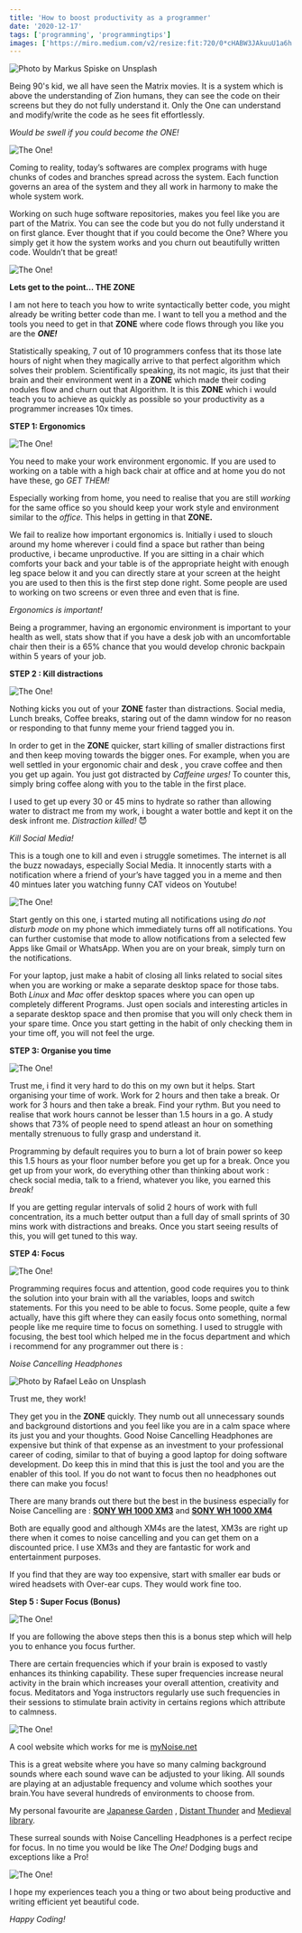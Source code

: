 ```yaml
---
title: 'How to boost productivity as a programmer'
date: '2020-12-17'
tags: ['programming', 'programmingtips']
images: ['https://miro.medium.com/v2/resize:fit:720/0*cHABW3JAkuuU1a6h']
---
```


![Photo by [Markus Spiske](https://unsplash.com/@markusspiske?utm_source=medium&utm_medium=referral) on [Unsplash](https://unsplash.com?utm_source=medium&utm_medium=referral)](https://cdn-images-1.medium.com/max/11520/0*cHABW3JAkuuU1a6h)

Being 90's kid, we all have seen the Matrix movies. It is a system which is above the understanding of Zion humans, they can see the code on their screens but they do not fully understand it. Only the One can understand and modify/write the code as he sees fit effortlessly.

_Would be swell if you could become the ONE!_

![The One!](https://media4.giphy.com/media/v1.Y2lkPTc5MGI3NjExOTZkYmFmODViNzFmYWM0YjM4ZjZmYWY5MTk3M2FkZTdlYjI1MTJlZiZlcD12MV9pbnRlcm5hbF9naWZzX2dpZklkJmN0PWc/QS0KOjNRG0tfG/giphy.gif)

Coming to reality, today’s softwares are complex programs with huge chunks of codes and branches spread across the system. Each function governs an area of the system and they all work in harmony to make the whole system work.

Working on such huge software repositories, makes you feel like you are part of the Matrix. You can see the code but you do not fully understand it on first glance. Ever thought that if you could become the One? Where you simply get it how the system works and you churn out beautifully written code. Wouldn’t that be great!

![The One!](https://i.gifer.com/3oQo.gif)

**Lets get to the point… THE ZONE**

I am not here to teach you how to write syntactically better code, you might already be writing better code than me. I want to tell you a method and the tools you need to get in that **ZONE** where code flows through you like you are the **_ONE!_**

Statistically speaking, 7 out of 10 programmers confess that its those late hours of night when they magically arrive to that perfect algorithm which solves their problem. Scientifically speaking, its not magic, its just that their brain and their environment went in a **ZONE** which made their coding nodules flow and churn out that Algorithm. It is this **ZONE** which i would teach you to achieve as quickly as possible so your productivity as a programmer increases 10x times.

**STEP 1: Ergonomics**

![The One!](https://media0.giphy.com/media/v1.Y2lkPTc5MGI3NjExMWYxYWY4MjkzNGUyMTA4MDEwNjUxOTQxMTg4Y2JhODIzM2FiOGQ3ZiZlcD12MV9pbnRlcm5hbF9naWZzX2dpZklkJmN0PWc/l3vRaWAPakjiEUQow/giphy.gif)

You need to make your work environment ergonomic. If you are used to working on a table with a high back chair at office and at home you do not have these, go _GET THEM!_

Especially working from home, you need to realise that you are still _working_ for the same office so you should keep your work style and environment similar to the _office._ This helps in getting in that **ZONE.**

We fail to realize how important ergonomics is. Initially i used to slouch around my home wherever i could find a space but rather than being productive, i became unproductive. If you are sitting in a chair which comforts your back and your table is of the appropriate height with enough leg space below it and you can directly stare at your screen at the height you are used to then this is the first step done right. Some people are used to working on two screens or even three and even that is fine.

_Ergonomics is important!_

Being a programmer, having an ergonomic environment is important to your health as well, stats show that if you have a desk job with an uncomfortable chair then their is a 65% chance that you would develop chronic backpain within 5 years of your job.

**STEP 2 : Kill distractions**

![The One!](https://media3.giphy.com/media/v1.Y2lkPTc5MGI3NjExZmM3YjI5ZGFhODU3YWFkNzIzMWU3NTJlOWYwNTExYWY5NzlhNTZhYyZlcD12MV9pbnRlcm5hbF9naWZzX2dpZklkJmN0PWc/3oEjIacPJYAJubIDLO/giphy.gif)

Nothing kicks you out of your **ZONE** faster than distractions. Social media, Lunch breaks, Coffee breaks, staring out of the damn window for no reason or responding to that funny meme your friend tagged you in.

In order to get in the **ZONE** quicker, start killing of smaller distractions first and then keep moving towards the bigger ones. For example, when you are well settled in your ergonomic chair and desk , you crave coffee and then you get up again. You just got distracted by _Caffeine urges!_ To counter this, simply bring coffee along with you to the table in the first place.

I used to get up every 30 or 45 mins to hydrate so rather than allowing water to distract me from my work, i bought a water bottle and kept it on the desk infront me. _Distraction killed!_ 😈

_Kill Social Media!_

This is a tough one to kill and even i struggle sometimes. The internet is all the buzz nowadays, especially Social Media. It innocently starts with a notification where a friend of your’s have tagged you in a meme and then 40 mintues later you watching funny CAT videos on Youtube!

![The One!](https://i.gifer.com/Egcp.gif)

Start gently on this one, i started muting all notifications using _do not disturb mode_ on my phone which immediately turns off all notifications. You can further customise that mode to allow notifications from a selected few Apps like Gmail or WhatsApp. When you are on your break, simply turn on the notifications.

For your laptop, just make a habit of closing all links related to social sites when you are working or make a separate desktop space for those tabs. Both _Linux_ and _Mac_ offer desktop spaces where you can open up completely different Programs. Just open socials and interesting articles in a separate desktop space and then promise that you will only check them in your spare time. Once you start getting in the habit of only checking them in your time off, you will not feel the urge.

**STEP 3: Organise you time**

![The One!](https://media3.giphy.com/media/v1.Y2lkPTc5MGI3NjExMGE2Yzk3YzkwMTc1NWQ3N2JmZWI4YzJlNTVlYWNiZThkMDMyMTQ5NSZlcD12MV9pbnRlcm5hbF9naWZzX2dpZklkJmN0PWc/zruQbn0E0eva8/giphy.gif)

Trust me, i find it very hard to do this on my own but it helps. Start organising your time of work. Work for 2 hours and then take a break. Or work for 3 hours and then take a break. Find your rythm. But you need to realise that work hours cannot be lesser than 1.5 hours in a go. A study shows that 73% of people need to spend atleast an hour on something mentally strenuous to fully grasp and understand it.

Programming by default requires you to burn a lot of brain power so keep this 1.5 hours as your floor number before you get up for a break. Once you get up from your work, do everything other than thinking about work : check social media, talk to a friend, whatever you like, you earned this _break!_

If you are getting regular intervals of solid 2 hours of work with full concentration, its a much better output than a full day of small sprints of 30 mins work with distractions and breaks. Once you start seeing results of this, you will get tuned to this way.

**STEP 4: Focus**

![The One!](https://media1.giphy.com/media/v1.Y2lkPTc5MGI3NjExNTE5ZWRlMzJiNzRiZDk3ZDVmYjBiNjJlZjI5ODQ2MDExNmIyOThjNCZlcD12MV9pbnRlcm5hbF9naWZzX2dpZklkJmN0PWc/1xnbtgIOKLqpXFBVjn/giphy.gif)

Programming requires focus and attention, good code requires you to think the solution into your brain with all the variables, loops and switch statements. For this you need to be able to focus. Some people, quite a few actually, have this gift where they can easily focus onto something, normal people like me require time to focus on something. I used to struggle with focusing, the best tool which helped me in the focus department and which i recommend for any programmer out there is :

_Noise Cancelling Headphones_

![Photo by [Rafael Leão](https://unsplash.com/@raflfc?utm_source=medium&utm_medium=referral) on [Unsplash](https://unsplash.com?utm_source=medium&utm_medium=referral)](https://cdn-images-1.medium.com/max/12000/0*MAHxljrP6gfrzjmo)

Trust me, they work!

They get you in the **ZONE** quickly. They numb out all unnecessary sounds and background distortions and you feel like you are in a calm space where its just you and your thoughts. Good Noise Cancelling Headphones are expensive but think of that expense as an investment to your professional career of coding, similar to that of buying a good laptop for doing software development. Do keep this in mind that this is just the tool and you are the enabler of this tool. If you do not want to focus then no headphones out there can make you focus!

There are many brands out there but the best in the business especially for Noise Cancelling are : [**SONY WH 1000 XM3**](https://www.sony.com/pk/electronics/headband-headphones/wh-1000xm3) and [**SONY WH 1000 XM4**](https://www.sony.com/pk/electronics/headband-headphones/wh-1000xm4)

Both are equally good and although XM4s are the latest, XM3s are right up there when it comes to noise cancelling and you can get them on a discounted price. I use XM3s and they are fantastic for work and entertainment purposes.

If you find that they are way too expensive, start with smaller ear buds or wired headsets with Over-ear cups. They would work fine too.

**Step 5 : Super Focus (Bonus)**

![The One!](https://media3.giphy.com/media/v1.Y2lkPTc5MGI3NjExY2MxMzhkZWZiMmQwNWVhMmRlZTExZWMwNjc5ZjRkOTFhYzlkZTAxOCZlcD12MV9pbnRlcm5hbF9naWZzX2dpZklkJmN0PWc/QbumCX9HFFDQA/giphy.gif)

If you are following the above steps then this is a bonus step which will help you to enhance you focus further.

There are certain frequencies which if your brain is exposed to vastly enhances its thinking capability. These super frequencies increase neural activity in the brain which increases your overall attention, creativity and focus. Meditators and Yoga instructors regularly use such frequencies in their sessions to stimulate brain activity in certains regions which attribute to calmness.

![The One!](https://media0.giphy.com/media/v1.Y2lkPTc5MGI3NjExMDhmMDEzZDAwNWMxMzBlMzFhNGIwOTI5YjhjMDI5MTc4OTlmYmMzYyZlcD12MV9pbnRlcm5hbF9naWZzX2dpZklkJmN0PWc/l41lJ8ywG1ncm9FXW/giphy.gif)

A cool website which works for me is [myNoise.net](https://mynoise.net)

This is a great website where you have so many calming background sounds where each sound wave can be adjusted to your liking. All sounds are playing at an adjustable frequency and volume which soothes your brain.You have several hundreds of environments to choose from.

My personal favourite are [Japanese Garden](https://mynoise.net/NoiseMachines/japaneseGardenSoundscapeGenerator.php) , [Distant Thunder](https://mynoise.net/NoiseMachines/thunderNoiseGenerator.php) and [Medieval library](https://mynoise.net/NoiseMachines/customMedievalLibrary.php).

These surreal sounds with Noise Cancelling Headphones is a perfect recipe for focus. In no time you would be like The _One!_ Dodging bugs and exceptions like a Pro!

![The One!](https://media2.giphy.com/media/v1.Y2lkPTc5MGI3NjExZTRmNTU5YTkyZjI5ZWQyM2FmYzdlYjNlNjRkYzdjZmFmYmFiMjRlNyZlcD12MV9pbnRlcm5hbF9naWZzX2dpZklkJmN0PWc/eIm624c8nnNbiG0V3g/giphy.gif)

I hope my experiences teach you a thing or two about being productive and writing efficient yet beautiful code.

_Happy Coding!_
